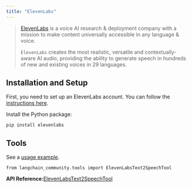 ```yaml
---
title: "ElevenLabs"
---
```


> [ElevenLabs](https://elevenlabs.io/about) is a voice AI research & deployment company with a mission to make content universally accessible in any language & voice.
>
> `ElevenLabs` creates the most realistic, versatile and contextually-aware AI audio, providing the ability to generate speech in hundreds of new and existing voices in 29 languages.

## Installation and Setup

First, you need to set up an ElevenLabs account. You can follow the [instructions here](https://docs.elevenlabs.io/welcome/introduction).

Install the Python package:

```
pip install elevenlabs
```

## Tools

See a [usage example](/oss/integrations/tools/eleven_labs_tts).

```
from langchain_community.tools import ElevenLabsText2SpeechTool
```

**API Reference:**[ElevenLabsText2SpeechTool](https://python.langchain.com/api_reference/community/tools/langchain_community.tools.eleven_labs.text2speech.ElevenLabsText2SpeechTool.html)
